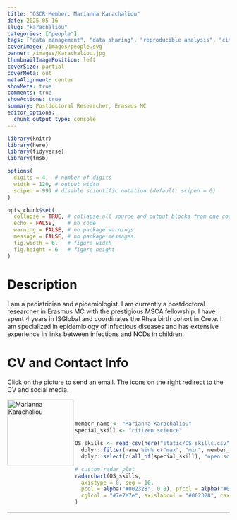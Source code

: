 ```yaml
---
title: "OSCR Member: Marianna Karachaliou"
date: 2025-05-16
slug: "karachaliou"
categories: ["people"]
tags: ["data management", "data sharing", "reproducible analysis", "citizen science", "school-erasmusmc"] # top 3 categories + unique + school
coverImage: /images/people.svg
banner: /images/Karachaliou.jpg
thumbnailImagePosition: left
coverSize: partial
coverMeta: out
metaAlignment: center
showMeta: true
comments: true
showActions: true
summary: Postdoctoral Researcher, Erasmus MC
editor_options: 
  chunk_output_type: console
---
```


```r

library(knitr)
library(here)
library(tidyverse)
library(fmsb)

options(
  digits = 4,  # number of digits
  width = 120, # output width
  scipen = 999 # disable scientific notation (default: scipen = 0)
)

opts_chunk$set(
  collapse = TRUE, # collapse all source and output blocks from one code chunk into a single block
  echo = FALSE,    # no code
  warning = FALSE, # no package warnings
  message = FALSE, # no package messages
  fig.width = 6,   # figure width
  fig.height = 6   # figure height
)

```

# Description

I am a pediatrician and epidemiologist. I am currently a postdoctoral researcher in Erasmus MC with the prestigious MSCA fellowship. I have spent 4 years in ISGlobal and coordinates the Rhea birth cohort in Crete. I am specialized in epidemiology of infectious diseases and has extensive experience in links between infections and NCDs in children.

# CV and Contact Info

Click on the picture to send an email. The icons on the right redirect to the CV and social media.

<!-- EMAIL -->
<p>
  <a href="mailto:m.karachaliou@erasmusmc.nl">
  <img border="0" alt="Marianna Karachaliou" src="/images/Karachaliou.jpg" width="150" height="150" align="left">
  </a>
</p>

<!-- CV -->
<p align="center">
  <a href="https://drive.google.com/file/d/1YKTM9ar1KQ6mdSGDRGGSujqyU9dbqpdu/view?usp=drive_link" class="fa fa-file fa-2x" style="color:#00B969;">
  </a>
</p>

<!-- ORCID -->
<p align="center">
  <a href="https://orcid.org/0000-0002-3014-0747" class="ai ai-orcid fa-2x" style="color:#000000;">
  </a>
</p>

<BR><BR>

<!-- # Expertise -->

```r

member_name <- "Marianna Karachaliou"
special_skill <- "citizen science"

OS_skills <- read_csv(here("static/OS_skills.csv")) %>%
  dplyr::filter(name %in% c("max", "min", member_name)) %>%
  dplyr::select(c(all_of(special_skill), "open source software", "open access", "data management", "reproducible analysis", "data sharing", "preregistration"))

# custom radar plot
radarchart(OS_skills,
  axistype = 0, seg = 10,
  pcol = alpha("#002328", 0.8), pfcol = alpha("#00B969", 0.6), plwd = 4, centerzero = TRUE, # polygon
  cglcol = "#7e7e7e", axislabcol = "#002328", caxislabels = seq(0, 10, 2), cglwd = 0.8 # grid
)

```

***


